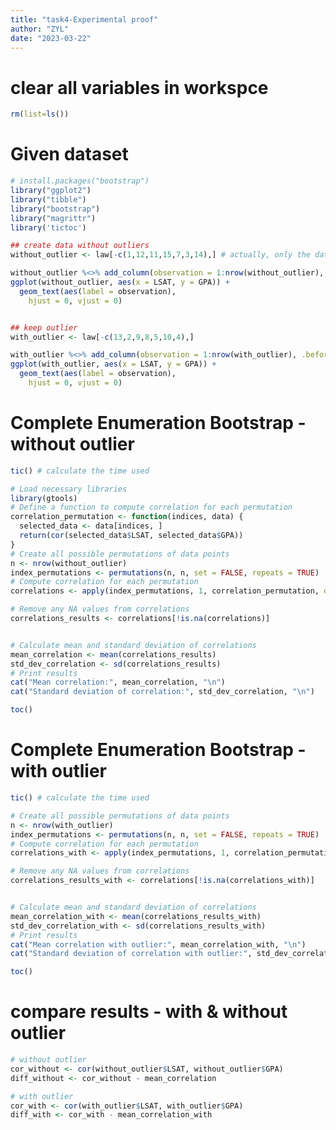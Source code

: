 ---
title: "task4-Experimental proof"
author: "ZYL"
date: "2023-03-22"
---


# clear all variables in workspce
```{r setup-clear}
rm(list=ls())
```

# Given dataset
```{r setup, include=FALSE}
# install.packages("bootstrap") 
library("ggplot2") 
library("tibble") 
library("bootstrap") 
library("magrittr") 
library('tictoc')

## create data without outliers
without_outlier <- law[-c(1,12,11,15,7,3,14),] # actually, only the data in the row of 1,12,11,15 need to be deleted. But my computer can only deal with at maximum of 8 data in enumerate bootstrap, so we delete three more data which seem more like outlier compared with others.

without_outlier %<>% add_column(observation = 1:nrow(without_outlier), .before = 1) 
ggplot(without_outlier, aes(x = LSAT, y = GPA)) +
  geom_text(aes(label = observation), 
    hjust = 0, vjust = 0)


## keep outlier
with_outlier <- law[-c(13,2,9,8,5,10,4),] 

with_outlier %<>% add_column(observation = 1:nrow(with_outlier), .before = 1) 
ggplot(with_outlier, aes(x = LSAT, y = GPA)) +
  geom_text(aes(label = observation), 
    hjust = 0, vjust = 0)

```

# Complete Enumeration Bootstrap - without outlier
```{r }
tic() # calculate the time used

# Load necessary libraries
library(gtools)
# Define a function to compute correlation for each permutation
correlation_permutation <- function(indices, data) {
  selected_data <- data[indices, ]
  return(cor(selected_data$LSAT, selected_data$GPA))
}
# Create all possible permutations of data points
n <- nrow(without_outlier)
index_permutations <- permutations(n, n, set = FALSE, repeats = TRUE)
# Compute correlation for each permutation
correlations <- apply(index_permutations, 1, correlation_permutation, data = without_outlier)

# Remove any NA values from correlations
correlations_results <- correlations[!is.na(correlations)]


# Calculate mean and standard deviation of correlations
mean_correlation <- mean(correlations_results)
std_dev_correlation <- sd(correlations_results)
# Print results
cat("Mean correlation:", mean_correlation, "\n")
cat("Standard deviation of correlation:", std_dev_correlation, "\n")

toc()
```
# Complete Enumeration Bootstrap - with outlier
```{r}
tic() # calculate the time used

# Create all possible permutations of data points
n <- nrow(with_outlier)
index_permutations <- permutations(n, n, set = FALSE, repeats = TRUE)
# Compute correlation for each permutation
correlations_with <- apply(index_permutations, 1, correlation_permutation, data = with_outlier)

# Remove any NA values from correlations
correlations_results_with <- correlations[!is.na(correlations_with)]


# Calculate mean and standard deviation of correlations
mean_correlation_with <- mean(correlations_results_with)
std_dev_correlation_with <- sd(correlations_results_with)
# Print results
cat("Mean correlation with outlier:", mean_correlation_with, "\n")
cat("Standard deviation of correlation with outlier:", std_dev_correlation_with, "\n")

toc()
```



# compare results - with & without outlier
```{r}
# without outlier
cor_without <- cor(without_outlier$LSAT, without_outlier$GPA)
diff_without <- cor_without - mean_correlation

# with outlier
cor_with <- cor(with_outlier$LSAT, with_outlier$GPA)
diff_with <- cor_with - mean_correlation_with
```



